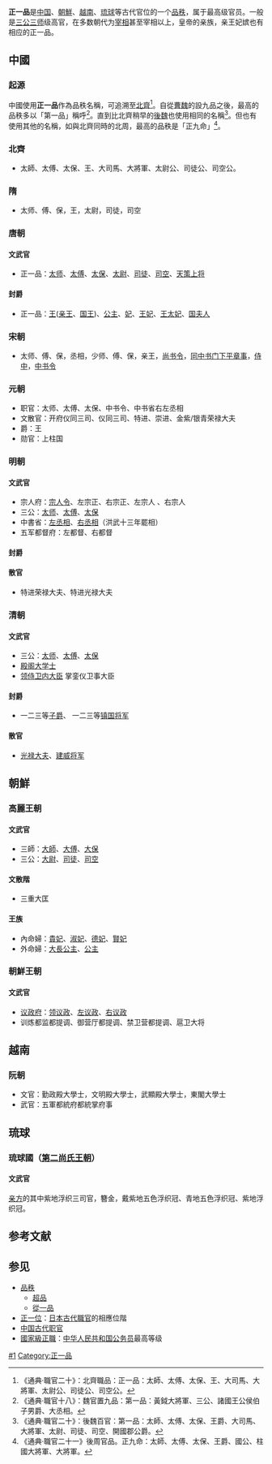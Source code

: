 '''正一品'''是[[中国|中国]]、[[朝鮮半島|朝鮮]]、[[越南|越南]]、[[琉球|琉球]]等古代官位的一个[[品秩|品秩]]，属于最高级官员。一般是[[三公|三公]][[三师|三师]]级高官，在多数朝代为[[宰相|宰相]]甚至宰相以上，皇帝的亲族，亲王妃嫔也有相应的正一品。

==中國==
===起源===
中國使用'''正一品'''作為品秩名稱，可追溯至[[北齊|北齊]]<ref>《通典‧職官二十》：北齊職品：正一品：太師、太傅、太保、王、大司馬、大將軍、太尉公、司徒公、司空公。</ref>。自從[[曹魏|曹魏]]的設九品之後，最高的品秩多以「第一品」稱呼<ref>《通典‧職官十八》：魏官置九品：第一品：黃鉞大將軍、三公、諸國王公侯伯子男爵、大丞相。</ref>。直到比北齊稍早的[[後魏|後魏]]也使用相同的名稱<ref>《通典‧職官二十》：後魏百官：第一品：太師、太傅、太保、王爵、大司馬、大將軍、太尉、司徒、司空、開國郡公爵。</ref>。但也有使用其他的名稱，如與北齊同時的北周，最高的品秩是「正九命」<ref>《通典‧職官二十一》後周官品。正九命：太師、太傅、太保、王爵、國公、柱國大將軍、大將軍。</ref>。

===北齊===
* 太師、太傅、太保、王、大司馬、大將軍、太尉公、司徒公、司空公。

===隋===
* 太师、傅、保，王，太尉，司徒，司空

===唐朝===
{{See also|唐朝官職表}}

====文武官====
*正一品：[[太师|太师]]、[[太傅|太傅]]、[[太保|太保]]、[[太尉|太尉]]、[[司徒|司徒]]、[[司空|司空]]、[[天策上将|天策上将]]

====封爵====
*正一品：[[王|王]]([[亲王|亲王]]、[[国王|国王]])、[[公主|公主]]、[[妃|妃]]、[[王妃|王妃]]、[[王太妃|王太妃]]、[[国夫人|国夫人]] 

===宋朝===
*太师、傅、保，丞相，少师、傅、保，亲王，[[尚书令|尚书令]]，[[同中书门下平章事|同中书门下平章事]]，[[侍中|侍中]]，[[中书令|中书令]]

===元朝===
*职官：太师、太傅、太保、中书令、中书省右左丞相
*文散官：开府仪同三司、仪同三司、特进、崇进、金紫/银青荣禄大夫
*爵：王
*勋官：上柱国

===明朝===
{{See also|明朝官職表}}

====文武官====
* 宗人府：[[宗人令|宗人令]]、左宗正、右宗正、左宗人 、右宗人 
* 三公：[[太师|太师]]、[[太傅|太傅]]、[[太保|太保]]
* 中書省：[[左丞相|左丞相]]、[[右丞相|右丞相]]（洪武十三年罷相）
* 五军都督府：左都督、右都督

====封爵====

====散官====
* 特进荣禄大夫、特进光禄大夫
  
===清朝===
{{Main|清朝官職表}}

====文武官====
*三公：[[太师|太师]]、[[太傅|太傅]]、[[太保|太保]] 
*[[殿阁大学士|殿阁大学士]]
*[[领侍卫内大臣|领侍卫内大臣]]  掌銮仪卫事大臣 

====封爵====
*一二三等[[子爵|子爵]]、 一二三等[[镇国将军|镇国将军]] 

====散官====
*[[光禄大夫|光禄大夫]]、[[建威将军|建威将军]]

==朝鮮==
===高麗王朝===
====文武官====
*三師：[[太師|大師]]、[[太傅|大傅]]、[[太保|大保]]
*三公：[[太尉|大尉]]、[[司徒|司徒]]、[[司空|司空]]
====文散階====
*三重大匡
====王族====
*內命婦：[[貴妃|貴妃]]、[[淑妃|淑妃]]、[[德妃|德妃]]、[[賢妃|賢妃]]
*外命婦：[[大長公主|大長公主]]、[[公主|公主]]

===朝鮮王朝===
====文武官====
* [[议政府|议政府]]：[[领议政|领议政]]、[[左议政|左议政]]、[[右议政|右议政]]
* 训炼都监都提调、御营厅都提调、禁卫营都提调、扈卫大将

==越南==
===阮朝===
{{Main|阮朝官职表}}
*文官：勤政殿大學士，文明殿大學士，武顯殿大學士，東閣大學士
*武官：五軍都統府都統掌府事

== 琉球 ==
=== 琉球國（[[第二尚氏王朝|第二尚氏王朝]]）===
{{Main|琉球位階}}

====文武官====
[[亲方|亲方]]的其中紫地浮织三司官，簪金，戴紫地五色浮织冠、青地五色浮织冠、紫地浮织冠。

== 参考文献 ==
{{Reflist|30em}}

== 参见 ==
{{Portal|汉字文化圈|中国|政治|历史}}
* [[品秩|品秩]]
** [[超品|超品]]
** [[從一品|從一品]]
* [[正一位|正一位]]：[[日本古代職官|日本古代職官]]的相應位階
* [[中国古代职官|中国古代职官]]
* [[國家級正職|國家級正職]]：[[中华人民共和国公务员|中华人民共和国公务员]]最高等级

{{中國品秩}}
[[Category:品秩|#1]]
[[Category:正一品|Category:正一品]]
